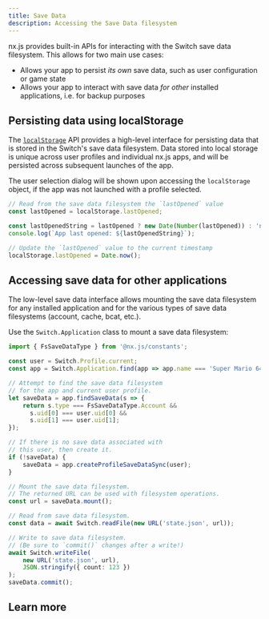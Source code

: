 ```yaml
---
title: Save Data
description: Accessing the Save Data filesystem
---
```


nx.js provides built-in APIs for interacting with the Switch save data filesystem. This allows for two main use cases:

 * Allows your app to persist _its own_ save data, such as user configuration or game state
 * Allows your app to interact with save data _for other_ installed applications, i.e. for backup purposes

## Persisting data using localStorage

The [`localStorage`](/runtime/api/variables/localStorage) API provides a high-level interface for persisting data that is stored in the Switch's save data filesystem. Data stored into local storage is unique across user profiles and individual nx.js apps, and will be persisted across subsequent launches of the app.

The user selection dialog will be shown upon accessing the `localStorage` object, if the app was not launched with a profile selected.

```typescript
// Read from the save data filesystem the `lastOpened` value
const lastOpened = localStorage.lastOpened;

const lastOpenedString = lastOpened ? new Date(Number(lastOpened)) : 'never';
console.log(`App last opened: ${lastOpenedString}`);

// Update the `lastOpened` value to the current timestamp
localStorage.lastOpened = Date.now();
```

## Accessing save data for other applications

The low-level save data interface allows mounting the save data filesystem for any installed application and for the various types of save data filesystems (account, cache, bcat, etc.).

Use the `Switch.Application` class to mount a save data filesystem:

```typescript
import { FsSaveDataType } from '@nx.js/constants';

const user = Switch.Profile.current;
const app = Switch.Application.find(app => app.name === 'Super Mario 64');

// Attempt to find the save data filesystem
// for the app and current user profile.
let saveData = app.findSaveData(s => {
    return s.type === FsSaveDataType.Account &&
      s.uid[0] === user.uid[0] &&
      s.uid[1] === user.uid[1];
});

// If there is no save data associated with
// this user, then create it.
if (!saveData) {
    saveData = app.createProfileSaveDataSync(user);
}

// Mount the save data filesystem.
// The returned URL can be used with filesystem operations.
const url = saveData.mount();

// Read from save data filesystem.
const data = await Switch.readFile(new URL('state.json', url));

// Write to save data filesystem.
// (Be sure to `commit()` changes after a write!)
await Switch.writeFile(
    new URL('state.json', url),
    JSON.stringify({ count: 123 })
);
saveData.commit();
```

## Learn more

<Cards>
  <Card title="Learn more about user profile selection" href="/runtime/concepts/profiles" />
  <Card title="Learn more about the `Switch.Application` class" href="/runtime/concepts/applications" />
</Cards>
